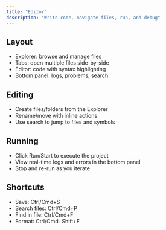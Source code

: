 ```yaml
---
title: "Editor"
description: "Write code, navigate files, run, and debug"
---
```


## Layout

- Explorer: browse and manage files
- Tabs: open multiple files side-by-side
- Editor: code with syntax highlighting
- Bottom panel: logs, problems, search

## Editing

- Create files/folders from the Explorer
- Rename/move with inline actions
- Use search to jump to files and symbols

## Running

- Click Run/Start to execute the project
- View real-time logs and errors in the bottom panel
- Stop and re-run as you iterate

## Shortcuts

- Save: Ctrl/Cmd+S
- Search files: Ctrl/Cmd+P
- Find in file: Ctrl/Cmd+F
- Format: Ctrl/Cmd+Shift+F

